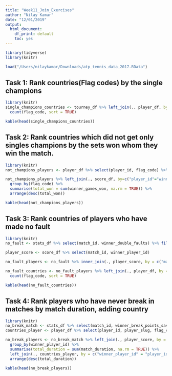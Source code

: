 ```yaml
---
title: "Week11_Join_Exercises"
author: "Nilay Kamar"
date: "12/01/2019"
output: 
  html_document: 
    df_print: default
    toc: yes
---
```


```r
library(tidyverse)
library(knitr)

load("/Users/nilaykamar/Downloads/atp_tennis_data_2017.RData")
```

## Task 1: Rank countries(Flag codes) by the single champions

```r
library(knitr)
single_champions_countries <- tourney_df %>% left_join(., player_df, by = c("singles_winner_player_id" = "player_id")) %>%
  count(flag_code, sort = TRUE)

kable(head(single_champions_countries))

```

## Task 2: Rank countries which did not get only singles champions by the sets won whom they win the match.

```r
library(knitr)
not_champions_players <- player_df %>% select(player_id, flag_code) %>% anti_join(., single_champions_countries) 

not_champions_players %>% left_join(., score_df, by=c("player_id"="winner_player_id")) %>%
  group_by(flag_code) %>%
  summarise(total_won = sum(winner_games_won, na.rm = TRUE)) %>%
  arrange(desc(total_won))

kable(head(not_champions_players))

```

## Task 3: Rank countries of players who have made no fault

```r
library(knitr)
no_fault <- stats_df %>% select(match_id, winner_double_faults) %>% filter(winner_double_faults == 0)

player_score <- score_df %>% select(match_id, winner_player_id)

no_fault_players <- no_fault %>% inner_join(., player_score, by = c("match_id"))

no_fault_countries <- no_fault_players %>% left_join(., player_df, by = c("winner_player_id" = "player_id")) %>%
  count(flag_code, sort = TRUE)

kable(head(no_fault_countries))

```

## Task 4: Rank players who have never break in matches by match duration, adding country 

```r
library(knitr)
no_break_match <- stats_df %>% select(match_id, winner_break_points_saved, match_duration) %>% filter(winner_break_points_saved != 0)
countries_player <- player_df %>% select(player_id, player_slug, flag_code)

no_break_players <- no_break_match %>% left_join(., player_score, by = c("match_id")) %>%
  group_by(winner_player_id) %>%
  summarise(total_duration = sum(match_duration, na.rm = TRUE)) %>%
  left_join(., countries_player, by = c("winner_player_id" = "player_id")) %>%
  arrange(desc(total_duration))

kable(head(no_break_players))
```





